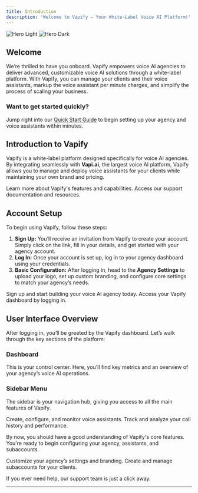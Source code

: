 ```yaml
---
title: Introduction
description: 'Welcome to Vapify – Your White-Label Voice AI Platform!'
---
```


<img
  className="block dark:hidden"
  src="/logo/vapify-logo.png"
  alt="Hero Light"
/>
<img
  className="hidden dark:block"
  src="/logo/vapify-logo.png"
  alt="Hero Dark"
/>

## Welcome

We’re thrilled to have you onboard. Vapify empowers voice AI agencies to deliver advanced, customizable voice AI solutions through a white-label platform. With Vapify, you can manage your clients and their voice assistants, markup the voice assistant per minute charges, and simplify the process of scaling your business.

### Want to get started quickly?
Jump right into our [Quick Start Guide](/quickstart) to begin setting up your agency and voice assistants within minutes.

## Introduction to Vapify

Vapify is a white-label platform designed specifically for voice AI agencies. By integrating seamlessly with **Vapi.ai**, the largest voice AI platform, Vapify allows you to manage and deploy voice assistants for your clients while maintaining your own brand and pricing.

<CardGroup cols={2}>
  <Card
    title="Explore Vapify"
    icon="globe"
    href="https://vapify.agency"
  >
    Learn more about Vapify's features and capabilities.
  </Card>
  <Card
    title="Get Support"
    icon="life-ring"
    href="https://docs.vapify.agency"
  >
    Access our support documentation and resources.
  </Card>
</CardGroup>

## Account Setup

To begin using Vapify, follow these steps:

1. **Sign Up:** You’ll receive an invitation from Vapify to create your account. Simply click on the link, fill in your details, and get started with your agency account.
2. **Log In:** Once your account is set up, log in to your agency dashboard using your credentials.
3. **Basic Configuration:** After logging in, head to the **Agency Settings** to upload your logo, set up custom branding, and configure core settings to match your agency’s needs.

<CardGroup cols={2}>
  <Card
    title="Create an Account"
    icon="user-plus"
    href="https://vapify.agency/waiting-list"
  >
    Sign up and start building your voice AI agency today.
  </Card>
  <Card
    title="Log In"
    icon="sign-in"
    href="https://app.vapify.agency"
  >
    Access your Vapify dashboard by logging in.
  </Card>
</CardGroup>

## User Interface Overview

After logging in, you’ll be greeted by the Vapify dashboard. Let’s walk through the key sections of the platform:

### Dashboard
This is your control center. Here, you’ll find key metrics and an overview of your agency’s voice AI operations.

### Sidebar Menu
The sidebar is your navigation hub, giving you access to all the main features of Vapify.

<CardGroup cols={2}>
  <Card
    title="Manage Assistants"
    icon="robot"
    href="/features/assistants"
  >
    Create, configure, and monitor voice assistants.
  </Card>
  <Card
    title="View Call Logs"
    icon="phone"
    href="/features/call-logs"
  >
    Track and analyze your call history and performance.
  </Card>
</CardGroup>

By now, you should have a good understanding of Vapify's core features. You're ready to begin configuring your agency, assistants, and subaccounts.

<CardGroup cols={2}>
  <Card
    title="Set Up Your Agency"
    icon="cog"
    href="/features/agency"
  >
    Customize your agency’s settings and branding.
  </Card>
  <Card
    title="Manage Subaccounts"
    icon="users"
    href="/features/subaccount"
  >
    Create and manage subaccounts for your clients.
  </Card>
</CardGroup>

If you ever need help, our support team is just a click away.

---
